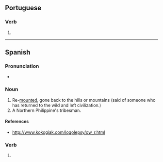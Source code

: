 ==Portuguese==

===Verb===
{{pt-pp|remontad|remontar}}

# {{pt-verb-form-of|remontar}}

----

==Spanish==

===Pronunciation===
* {{es-IPA}}

===Noun===
{{es-noun|m}}

# Re-[[mount]]ed, gone back to the hills or mountains (said of someone who has returned to the wild and left civilization.)
# A Northern Philippine's tribesman.

====References====
* http://www.kokogiak.com/logolepsy/ow_r.html

===Verb===
{{es-past participle|remontad}}

# {{es-verb form of|mood=participle|gen=m|num=s|ending=ar|remontar}}